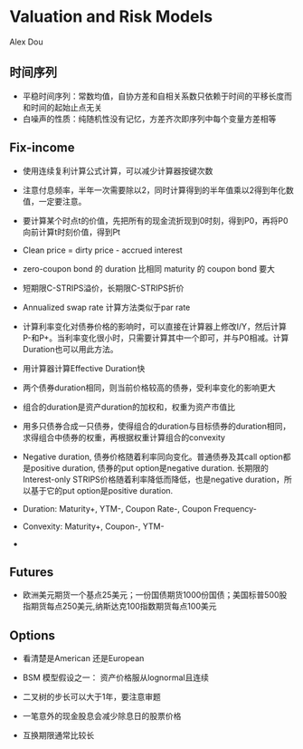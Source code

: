 # Valuation and Risk Models

Alex Dou


## 时间序列
* 平稳时间序列：常数均值，自协方差和自相关系数只依赖于时间的平移长度而和时间的起始止点无关
* 白噪声的性质：纯随机性没有记忆，方差齐次即序列中每个变量方差相等

## Fix-income
* 使用连续复利计算公式计算，可以减少计算器按键次数
* 注意付息频率，半年一次需要除以2，同时计算得到的半年值乘以2得到年化数值，一定要注意。
* 要计算某个时点t的价值，先把所有的现金流折现到0时刻，得到P0，再将P0向前计算t时刻价值，得到Pt
* Clean price = dirty price - accrued interest
* zero-coupon bond 的 duration 比相同 maturity 的 coupon bond 要大
* 短期限C-STRIPS溢价，长期限C-STRIPS折价
* Annualized swap rate 计算方法类似于par rate
* 计算利率变化对债券价格的影响时，可以直接在计算器上修改I/Y，然后计算P-和P+。当利率变化很小时，只需要计算其中一个即可，并与P0相减。计算Duration也可以用此方法。
* 用计算器计算Effective Duration快
* 两个债券duration相同，则当前价格较高的债券，受利率变化的影响更大
* 组合的duration是资产duration的加权和，权重为资产市值比
* 用多只债券合成一只债券，使得组合的duration与目标债券的duration相同，求得组合中债券的权重，再根据权重计算组合的convexity
* Negative duration, 债券价格随着利率同向变化。普通债券及其call option都是positive duration, 债券的put option是negative duration. 长期限的Interest-only STRIPS价格随着利率降低而降低，也是negative duration，所以基于它的put option是positive duration.
* Duration: Maturity+, YTM-, Coupon Rate-, Coupon Frequency-
* Convexity: Maturity+, Coupon-, YTM-

*

## Futures
* 欧洲美元期货一个基点25美元；一份国债期货1000份国债；美国标普500股指期货每点250美元,纳斯达克100指数期货每点100美元

## Options
* 看清楚是American 还是European
* BSM 模型假设之一： 资产价格服从lognormal且连续
* 二叉树的步长可以大于1年，要注意审题
* 一笔意外的现金股息会减少除息日的股票价格


* 互换期限通常比较长
